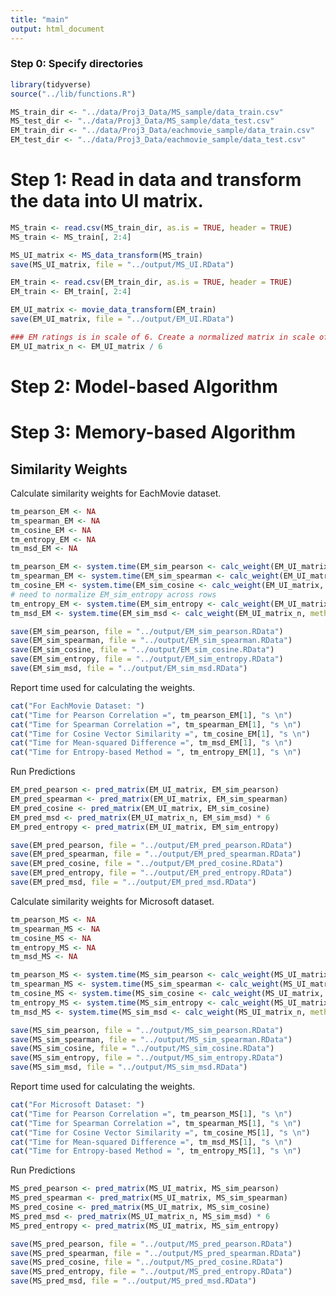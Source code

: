 ```yaml
---
title: "main"
output: html_document
---
```


### Step 0: Specify directories 
```r
library(tidyverse)
source("../lib/functions.R")

MS_train_dir <- "../data/Proj3_Data/MS_sample/data_train.csv"
MS_test_dir <- "../data/Proj3_Data/MS_sample/data_test.csv"
EM_train_dir <- "../data/Proj3_Data/eachmovie_sample/data_train.csv"
EM_test_dir <- "../data/Proj3_Data/eachmovie_sample/data_test.csv"
```

# Step 1: Read in data and transform the data into UI matrix.

```r
MS_train <- read.csv(MS_train_dir, as.is = TRUE, header = TRUE)
MS_train <- MS_train[, 2:4]

MS_UI_matrix <- MS_data_transform(MS_train)
save(MS_UI_matrix, file = "../output/MS_UI.RData")

EM_train <- read.csv(EM_train_dir, as.is = TRUE, header = TRUE)
EM_train <- EM_train[, 2:4]

EM_UI_matrix <- movie_data_transform(EM_train)
save(EM_UI_matrix, file = "../output/EM_UI.RData")

### EM ratings is in scale of 6. Create a normalized matrix in scale of 1 for Mean-squared difference sim weights calculation.
EM_UI_matrix_n <- EM_UI_matrix / 6

```

# Step 2: Model-based Algorithm

# Step 3: Memory-based Algorithm

## Similarity Weights

Calculate similarity weights for EachMovie dataset.

```r
tm_pearson_EM <- NA
tm_spearman_EM <- NA
tm_cosine_EM <- NA
tm_entropy_EM <- NA
tm_msd_EM <- NA

tm_pearson_EM <- system.time(EM_sim_pearson <- calc_weight(EM_UI_matrix, method = 'pearson'))
tm_spearman_EM <- system.time(EM_sim_spearman <- calc_weight(EM_UI_matrix, method = 'spearman'))
tm_cosine_EM <- system.time(EM_sim_cosine <- calc_weight(EM_UI_matrix, method = 'cosine'))
# need to normalize EM_sim_entropy across rows
tm_entropy_EM <- system.time(EM_sim_entropy <- calc_weight(EM_UI_matrix, method = 'entropy'))
tm_msd_EM <- system.time(EM_sim_msd <- calc_weight(EM_UI_matrix_n, method = 'msd'))

save(EM_sim_pearson, file = "../output/EM_sim_pearson.RData")
save(EM_sim_spearman, file = "../output/EM_sim_spearman.RData")
save(EM_sim_cosine, file = "../output/EM_sim_cosine.RData")
save(EM_sim_entropy, file = "../output/EM_sim_entropy.RData")
save(EM_sim_msd, file = "../output/EM_sim_msd.RData")

```

Report time used for calculating the weights.

```r
cat("For EachMovie Dataset: ")
cat("Time for Pearson Correlation =", tm_pearson_EM[1], "s \n")
cat("Time for Spearman Correlation =", tm_spearman_EM[1], "s \n")
cat("Time for Cosine Vector Similarity =", tm_cosine_EM[1], "s \n")
cat("Time for Mean-squared Difference =", tm_msd_EM[1], "s \n")
cat("Time for Entropy-based Method = ", tm_entropy_EM[1], "s \n")
```

Run Predictions

```r
EM_pred_pearson <- pred_matrix(EM_UI_matrix, EM_sim_pearson)
EM_pred_spearman <- pred_matrix(EM_UI_matrix, EM_sim_spearman)
EM_pred_cosine <- pred_matrix(EM_UI_matrix, EM_sim_cosine)
EM_pred_msd <- pred_matrix(EM_UI_matrix_n, EM_sim_msd) * 6
EM_pred_entropy <- pred_matrix(EM_UI_matrix, EM_sim_entropy)

save(EM_pred_pearson, file = "../output/EM_pred_pearson.RData")
save(EM_pred_spearman, file = "../output/EM_pred_spearman.RData")
save(EM_pred_cosine, file = "../output/EM_pred_cosine.RData")
save(EM_pred_entropy, file = "../output/EM_pred_entropy.RData")
save(EM_pred_msd, file = "../output/EM_pred_msd.RData")
```

Calculate similarity weights for Microsoft dataset.

```r
tm_pearson_MS <- NA
tm_spearman_MS <- NA
tm_cosine_MS <- NA
tm_entropy_MS <- NA
tm_msd_MS <- NA

tm_pearson_MS <- system.time(MS_sim_pearson <- calc_weight(MS_UI_matrix, method = 'pearson'))
tm_spearman_MS <- system.time(MS_sim_spearman <- calc_weight(MS_UI_matrix, method = 'spearman'))
tm_cosine_MS <- system.time(MS_sim_cosine <- calc_weight(MS_UI_matrix, method = 'cosine'))
tm_entropy_MS <- system.time(MS_sim_entropy <- calc_weight(MS_UI_matrix, method = 'entropy'))
tm_msd_MS <- system.time(MS_sim_msd <- calc_weight(MS_UI_matrix_n, method = 'msd'))

save(MS_sim_pearson, file = "../output/MS_sim_pearson.RData")
save(MS_sim_spearman, file = "../output/MS_sim_spearman.RData")
save(MS_sim_cosine, file = "../output/MS_sim_cosine.RData")
save(MS_sim_entropy, file = "../output/MS_sim_entropy.RData")
save(MS_sim_msd, file = "../output/MS_sim_msd.RData")
```

Report time used for calculating the weights.

```r
cat("For Microsoft Dataset: ")
cat("Time for Pearson Correlation =", tm_pearson_MS[1], "s \n")
cat("Time for Spearman Correlation =", tm_spearman_MS[1], "s \n")
cat("Time for Cosine Vector Similarity =", tm_cosine_MS[1], "s \n")
cat("Time for Mean-squared Difference =", tm_msd_MS[1], "s \n")
cat("Time for Entropy-based Method = ", tm_entropy_MS[1], "s \n")
```

Run Predictions

```r
MS_pred_pearson <- pred_matrix(MS_UI_matrix, MS_sim_pearson)
MS_pred_spearman <- pred_matrix(MS_UI_matrix, MS_sim_spearman)
MS_pred_cosine <- pred_matrix(MS_UI_matrix, MS_sim_cosine)
MS_pred_msd <- pred_matrix(MS_UI_matrix_n, MS_sim_msd) * 6
MS_pred_entropy <- pred_matrix(MS_UI_matrix, MS_sim_entropy)

save(MS_pred_pearson, file = "../output/MS_pred_pearson.RData")
save(MS_pred_spearman, file = "../output/MS_pred_spearman.RData")
save(MS_pred_cosine, file = "../output/MS_pred_cosine.RData")
save(MS_pred_entropy, file = "../output/MS_pred_entropy.RData")
save(MS_pred_msd, file = "../output/MS_pred_msd.RData")
```

